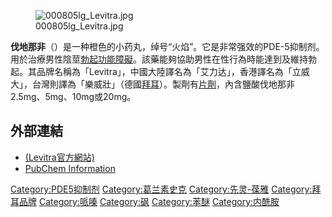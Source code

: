 {{medical}}
{{Drugbox
| verifiedrevid = 458460083
| IUPAC_name = 4-[2-Ethoxy-5-(4-ethylpiperazin-1-yl)sulfonyl-phenyl]-9-methyl-7-propyl-3,5,6,8-tetrazabicyclo[4.3.0]nona-3,7,9-trien-2-one
| image = Vardenafil.svg

<!--Clinical data-->
| tradename = Levitra, Staxyn
| Drugs.com = {{drugs.com|monograph|vardenafil-hydrochloride}}
| MedlinePlus = a603035
| pregnancy_category = B3 <small>([[Australia|Au]])</small>, B <small>([[United_States|U.S.]])</small>
| legal_AU = S4
| legal_UK = POM
| legal_US = Rx
| legal_status =  
| routes_of_administration = {{tsl|en|Oral administration||口服}}

<!--Pharmacokinetic data-->
| bioavailability = 15%
| protein_bound = 95%
| metabolism = [[肝臟|肝臟]]([[CYP3A4|CYP3A4]])
| elimination_half-life = 4至5小時
| excretion = [[膽管|膽管]]

<!--Identifiers-->
| CASNo_Ref = {{cascite|correct|CAS}}
| CAS_number_Ref = {{cascite|correct|??}}
| CAS_number = 224785-90-4
| ATC_prefix = G04
| ATC_suffix = BE09
| ATC_supplemental =  
| PubChem = 110634
| DrugBank_Ref = {{drugbankcite|correct|drugbank}}
 | DrugBank = DB00862
| ChemSpiderID_Ref = {{chemspidercite|correct|chemspider}}
| ChemSpiderID = 99300
| UNII_Ref = {{fdacite|correct|FDA}}
| UNII = UCE6F4125H
| ChEMBL_Ref = {{ebicite|correct|EBI}}
| ChEMBL = 1520

<!--Chemical data-->
 | C=23 | H=32 | N=6 | O=4 | S=1 
| molecular_weight = 488.604 g/mol
| smiles = O=C2\N=C(/Nn1c(nc(c12)C)CCC)c3cc(ccc3OCC)S(=O)(=O)N4CCN(CC)CC4
| InChI = 1/C23H32N6O4S/c1-5-8-20-24-16(4)21-23(30)25-22(26-29(20)21)18-15-17(9-10-19(18)33-7-3)34(31,32)28-13-11-27(6-2)12-14-28/h9-10,15H,5-8,11-14H2,1-4H3,(H,25,26,30)
| InChIKey = SECKRCOLJRRGGV-UHFFFAOYAP
| StdInChI_Ref = {{stdinchicite|correct|chemspider}}
| StdInChI = 1S/C23H32N6O4S/c1-5-8-20-24-16(4)21-23(30)25-22(26-29(20)21)18-15-17(9-10-19(18)33-7-3)34(31,32)28-13-11-27(6-2)12-14-28/h9-10,15H,5-8,11-14H2,1-4H3,(H,25,26,30)
| StdInChIKey_Ref = {{stdinchicite|correct|chemspider}}
| StdInChIKey = SECKRCOLJRRGGV-UHFFFAOYSA-N
}}
[[File:000805lg_Levitra.jpg|right]]

'''伐地那非'''（{{lang|en|Vardenafil}}）是一种橙色的小药丸，绰号“火焰”。它是非常强效的PDE-5抑制剂。用於治療男性陰莖[[勃起功能障礙|勃起功能障礙]]。該藥能夠協助男性在性行為時能達到及維持勃起。其品牌名稱為「Levitra」，中國大陸譯名為「艾力达」，香港譯名為「立威大」，台灣則譯為「樂威壯」（德國[[拜耳|拜耳]]）。製劑有[[片劑|片劑]]，內含鹽酸伐地那非2.5mg、5mg、10mg或20mg。

== 外部連結 ==
* [http://www.levitra.com/ (Levitra官方網站)] {{Wayback|url=http://www.levitra.com/ |date=20171109151000 }}
*[http://pubchem.ncbi.nlm.nih.gov/summary/summary.cgi?cid=110634 PubChem Information] {{Wayback|url=http://pubchem.ncbi.nlm.nih.gov/summary/summary.cgi?cid=110634 |date=20131103183327 }}

{{Phosphodiesterase inhibitors}}
{{Aphrodisiacs}}
{{GlaxoSmithKline}}

[[Category:PDE5抑制剂|Category:PDE5抑制剂]]
[[Category:葛兰素史克|Category:葛兰素史克]]
[[Category:先灵-葆雅|Category:先灵-葆雅]]
[[Category:拜耳品牌|Category:拜耳品牌]]
[[Category:哌嗪|Category:哌嗪]]
[[Category:砜|Category:砜]]
[[Category:苯醚|Category:苯醚]]
[[Category:内酰胺|Category:内酰胺]]